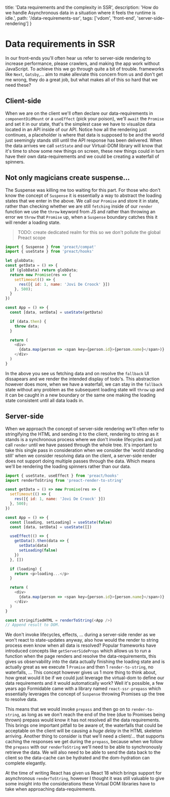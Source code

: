   title: 'Data requirements and the complexity in SSR',
  description: 'How do we handle Asynchronous data in a situation where it feels the runtime is idle.',
  path: '/data-requirements-ssr',
  tags: ['vdom', 'front-end', 'server-side-rendering']
}

# Data requirements in SSR

In our front-ends you'll often hear us refer to server-side rendering to increase performance,
please crawlers, and making the app work without JavaScript. To achieve this we go through
quite a bit of trouble. frameworks like `Next`, `Gatsby`,... aim to make alleviate this concern from us
and don't get me wrong, they do a great job, but what makes all of this so hard that we need these?

## Client-side

When we are on the client we'll often declare our data-requirements in `componentDidMount` or a `useEffect`
(pick your poison), we'll `await` the `Promise` and set it in our state, that's the simplest case we have to
visualize data located in an API inside of our API. Notice how all the rendering just continues, a placeholder
is where that data is supposed to be and the world just seemingly stands still until the API response has been delivered.
When the data arrives we call `setState` and our Virtual-DOM library will know that it's time to show some new things on screen,
these new things could in turn have their own data-requirements and we could be creating a waterfall of spinners.

## Not only magicians create suspense...

The Suspense was killing me too waiting for this part. For those who don't know the concept of `Suspense` it is essentially
a way to abstract the loading states that we enter in the above. We call our `Promise` and store it in state, rather than
checking whether we are still `fetching` inside of our `render` function we use the `throw` keyword from JS and rather than
throwing an error we `throw` that `Promise` up, when a `Suspense` boundary catches this it will render a loading state.

> TODO: create dedicated realm for this so we don't pollute the global Preact scope
```js
import { Suspense } from 'preact/compat'
import { useState } from 'preact/hooks'

let globData;
const getData = () => {
  if (globData) return globData;
  return new Promise(res => {
    setTimeout(() => {
      res([{ id: 1, name: 'Jovi De Croock' }])
    }, 500);
  }
})

const App = () => {
  const [data, setData] = useState(getData)

  if (data.then) {
    throw data;
  }

  return (
    <div>
      {data.map(person => <span key={person.id}>{person.name}</span>)}
    </div>
  )
}
```

In the above you see us fetching data and on resolve the `fallback` UI dissapears and we render the intended display of todo's.
This abstraction however does more, when we have a waterfall, we can stay in the `fallback` state without any problem as the
subsequent loading state will `throw` up and it can be caught in a new boundary or the same one making the loading state
consistent until all data loads in.

## Server-side

When we approach the concept of server-side rendering we'll often refer to stringifying the HTML and sending it to the client,
rendering to string as it stands is a synchronous process where we don't invoke lifecycles and just call `render` until we have
passed through the whole tree. It's important to take this single pass in consideration when we consider the 'world standing still'
when we consider resolving data on the client, a server-side render does not support doing multiple passes through the data. Which
means we'll be rendering the loading spinners rather than our data.

```js
import { useState, useEffect } from 'preact/hooks'
import renderToString from 'preact-render-to-string'

const getData = () => new Promise(res => {
  setTimeout(() => {
    res([{ id: 1, name: 'Jovi De Croock' }])
  }, 500);
})

const App = () => {
  const [loading, setLoading] = useState(false)
  const [data, setData] = useState([])

  useEffect(() => {
    getData().then(data => {
      setData(data)
      setLoading(false)
    })
  }, [])

  if (loading) {
    return <p>loading...</p>
  }

  return (
    <div>
      {data.map(person => <span key={person.id}>{person.name}</span>)}
    </div>
  )
}

const stringifiedHTML = renderToString(<App />)
// Append result to DOM.
```

We don't invoke lifecycles, effects, ... during a server-side render as we won't react to state-updates anyway, also how would the
render to string process even know when all data is resolved? Popular frameworks have introduced concepts like `getServerSideProps`
which allows us to run a function when the page renders and resolve the data-requirements, this gives us observability into the
data actually finishing the loading state and is actually great as we execute 1 `Promise` and then 1 `render-to-string`, no waterfalls, ...
This concept however gives us 1 more thing to think about, how great would it be if we could just leverage the virtual-dom to define our
data requirements and it would automatically work? Well it's possible, a few years ago Formidable came with a library named `react-ssr-prepass`
which essentially leverages the concept of `Suspense` throwing Promises up the tree to resolve data.

This means that we would invoke `prepass` and then go on to `render-to-string`, as long as we don't reach the end of the tree (due to Promises
being thrown) prepass would know it has not resolved all the data requirements. This brings one important pitfall to be aware of, the
waterfalls that could be acceptable on the client will be causing a _huge delay_ in the HTML skeleton arriving. Another thing to consider is that
we'll need a client/... that supports caching the responses we get during the `prepass`, because when we follow the `prepass` with our `renderToString`
we'll need to be able to synchronously retrieve the data. We will also need to be able to send the data back to the client so the data-cache can be hydrated
and the dom-hydration can complete elegantly.

At the time of writing React has given us React 18 which brings support for asynchronous `renderToString`, however I thought it was still valuable to
give some insight into the considerations these Virtual DOM libraries have to take when approaching data-requirements.
